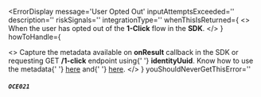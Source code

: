 
<ErrorDisplay
  message='User Opted Out'
  inputAttemptsExceeded=''
  description=''
  riskSignals=''
  integrationType=''
  whenThisIsReturned={
    <>
      When the user has opted out of the <strong>1-Click</strong> flow in the <strong>SDK</strong>.
    </>
}
howToHandle={

<>
  Capture the metadata available on <strong>onResult</strong> callback in the
  SDK or requesting GET <strong>/1-click</strong> endpoint using{' '}
  <strong>identityUuid</strong>. Know how to use the metadata{' '}
  <a href='/sdk-reference/types#sdkresult'>here</a> and{' '}
  <a href='/api-reference/types#1clickentity'>here</a>.
</>
} youShouldNeverGetThisError=''

>

##### `OCE021`

</ErrorDisplay>
